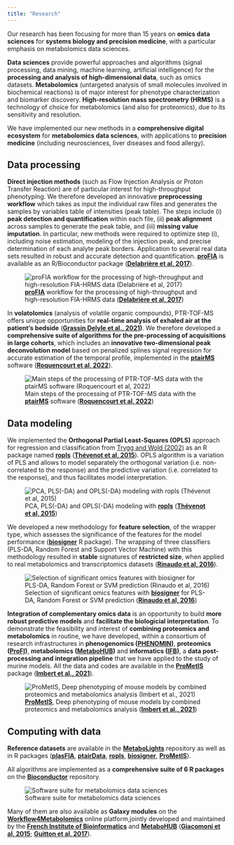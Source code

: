 ```yaml
---
title: "Research"
---
```


Our research has been focusing for more than 15 years on **omics data sciences** for **systems biology and precision medicine**, with a particular emphasis on metabolomics data sciences.

**Data sciences** provide powerful approaches and algorithms (signal processing, data mining, machine learning, artificial intelligence) for the **processing and analysis of high-dimensional data**, such as omics datasets. **Metabolomics** (untargeted analysis of small molecules involved in biochemical reactions) is of major interest for phenotype characterization and biomarker discovery. **High-resolution mass spectrometry (HRMS)** is a technology of choice for metabolomics (and also for proteomics), due to its sensitivity and resolution.

We have implemented our new methods in a **comprehensive digital ecosystem** for **metabolomics data sciences**, with applications to **precision medicine** (including neurosciences, liver diseases and food allergy).

## Data processing

**Direct injection methods** (such as Flow Injection Analysis or Proton Transfer Reaction) are of particular interest for high-throughput phenotyping. We therefore developed an innovative **preprocessing workflow** which takes as input the individual raw files and generates the samples by variables table of intensities (peak table). The steps include (i) **peak detection and quantification** within each file, (ii) **peak alignment** across samples to generate the peak table, and (iii) **missing value imputation**. In particular, new methods were required to optimize step (i), including noise estimation, modeling of the injection peak, and precise determination of each analyte peak borders. Application to several real data sets resulted in robust and accurate detection and quantification. [**proFIA**](http://bioconductor.org/packages/proFIA) is available as an R/Bioconductor package ([**Delabrière et al, 2017**](http://dx.doi.org/10.1093/bioinformatics/btx458)).

![[**proFIA**](http://bioconductor.org/packages/proFIA) workflow for the processing of high-throughput and high-resolution FIA-HRMS data ([**Delabrière et al, 2017**](http://dx.doi.org/10.1093/bioinformatics/btx458))](images/proFIA.png)

In **volatolomics** (analysis of volatile organic compounds), PTR-TOF-MS offers unique opportunities for **real-time analysis of exhaled air at the patient's bedside** ([**Grassin Delyle et al., 2021**](http://dx.doi.org/10.1016/j.ebiom.2020.103154)**)**. We therefore developed a **comprehensive suite of algorithms for the pre-processing of acquisitions in large cohorts**, which includes an **innovative two-dimensional peak deconvolution model** based on penalized splines signal regression for accurate estimation of the temporal profile, implemented in the [**ptairMS**](http://bioconductor.org/packages/ptairMS) software ([**Roquencourt et al, 2022**](https://doi.org/10.1093/bioinformatics/btac031)).

![Main steps of the processing of PTR-TOF-MS data with the [**ptairMS**](http://bioconductor.org/packages/ptairMS) software ([**Roquencourt et al, 2022**](https://doi.org/10.1093/bioinformatics/btac031))](images/ptairMS.png)

## Data modeling

We implemented the **Orthogonal Partial Least-Squares (OPLS)** approach for regression and classification from [Trygg and Wold (2002)](http://dx.doi.org/10.1002/cem.695) as an R package named [**ropls**](http://bioconductor.org/packages/ropls) ([**Thévenot et al, 2015**](https://doi.org/10.1021/acs.jproteome.5b00354)). OPLS algorithm is a variation of PLS and allows to model separately the orthogonal variation (i.e. non-correlated to the response) and the predictive variation (i.e. correlated to the response), and thus facilitates model interpretation.

![PCA, PLS(-DA) and OPLS(-DA) modeling with [**ropls**](http://bioconductor.org/packages/ropls) ([**Thévenot et al, 2015**](http://dx.doi.org/10.1021/acs.jproteome.5b00354))](images/ropls.jpg)

We developed a new methodology for **feature selection**, of the wrapper type, which assesses the significance of the features for the model performance ([**biosigner**](http://bioconductor.org/packages/biosigner) R package). The wrapping of three classifiers (PLS-DA, Random Forest and Support Vector Machine) with this methodology resulted in **stable** signatures of **restricted size**, when applied to real metabolomics and transcriptomics datasets ([**Rinaudo et al, 2016**](https://doi.org/10.3389/fmolb.2016.00026)).

![Selection of significant omics features with [**biosigner**](http://bioconductor.org/packages/biosigner) for PLS-DA, Random Forest or SVM prediction ([**Rinaudo et al, 2016**](https://doi.org/10.3389/fmolb.2016.00026))](images/biosigner.jpg)

**Integration of complementary omics data** is an opportunity to build **more robust predictive models** and **facilitate the biologicial interpretation**. To demonstrate the feasibility and interest of **combining proteomics and metabolomics** in routine, we have developed, within a consortium of research infrastructures in **phenogenomics ([PHENOMIN](http://www.phenomin.fr/en-us/))**, **proteomics ([ProFI](http://www.profiproteomics.fr/))**, **metabolomics ([MetaboHUB](https://www.metabohub.fr/home.html))** and **informatics ([IFB](http://www.france-bioinformatique.fr/en))**, a **data post-processing and integration pipeline** that we have applied to the study of murine models. All the data and codes are available in the [**ProMetIS**](https://github.com/IFB-ElixirFr/ProMetIS) package ([**Imbert et al., 2021**](https://doi.org/10.1038/s41597-021-01095-3)).

![[**ProMetIS**](https://github.com/IFB-ElixirFr/ProMetIS), Deep phenotyping of mouse models by combined proteomics and metabolomics analysis ([**Imbert et al., 2021**](https://doi.org/10.1038/s41597-021-01095-3))](images/ProMetIS.png)

## Computing with data

**Reference datasets** are available in the [**MetaboLights**](https://www.ebi.ac.uk/metabolights/) repository as well as in R packages ([**plasFIA**](https://www.bioconductor.org/packages/plasFIA/), [**ptairData**](https://www.bioconductor.org/packages/ptairData/), [**ropls**](http://bioconductor.org/packages/ropls), [**biosigner**](http://bioconductor.org/packages/biosigner), [**ProMetIS**](https://github.com/IFB-ElixirFr/ProMetIS)).

All algorithms are implemented as a **comprehensive suite of 6 R packages** on the [**Bioconductor**](http://bioconductor.org) repository.

![Software suite for metabolomics data sciences](images/odisce_software.png)

Many of them are also available as **Galaxy modules** on the [**Workflow4Metabolomics**](http://workflow4metabolomics.org) online platform,jointly developed and maintained by the [**French Institute of Bioinformatics**](http://www.france-bioinformatique.fr/en) and [**MetaboHUB**](http://www.metabohub.fr/home.html) ([**Giacomoni et al, 2015**](https://doi.org/10.1093/bioinformatics/btu813); [**Guitton et al, 2017**](https://doi.org/10.1016/j.biocel.2017.07.002)).
